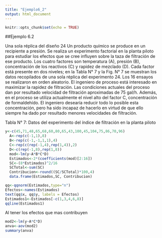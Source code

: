 ```yaml
---
title: "Ejemplo6_2"
output: html_document
---
```


```r
knitr::opts_chunk$set(echo = TRUE)
```

##Ejemplo 6.2

Una sola réplica del diseño 24
Un producto químico se produce en un recipiente a presión. Se realiza un experimento factorial en la planta piloto para estudiar los efectos que se cree influyen sobre la taza de filtración de ese producto. Los cuatro factores son temperatura (A), presión (B), concentración de los reactivos (C) y rapidez de mezclado (D). Cada factor está presente en dos niveles; en la Tabla N° 7 y la Fig. N° 7 se muestran los datos recopilados de una sola réplica del experimento 24. Los 16 ensayos se realizaron en orden aleatorio. El ingeniero de proceso está interesado en maximizar la rapidez de filtración. Las condiciones actuales del proceso dan por resultado velocidad de filtración aproximadas de 75 gal/h. Además, en el proceso se utiliza actualmente el nivel alto del factor C, concentración de formaldehído. El ingeniero desearía reducir todo lo posible esta concentración, pero ha sido incapaz de hacerlo en virtud de que ello siempre ha dado por resultado menores velocidades de filtración.

Tabla N° 7: Datos del experimento del índice de filtración en la planta piloto

```r
y<-c(45,71,48,65,68,60,80,65,43,100,45,104,75,86,70,96)
  A<-rep(c(-1,1),8)
  B<-rep(c(-1,-1,1,1),4)
  C<-rep(c(rep(-1,4),rep(1,4)),2)
  D<-c(rep(-1,8),rep(1,8))
  mod<-lm(y~A*B*C*D)
  Estimados<-2*(coefficients(mod)[2:16])
  SC<-(8*Estimados)^2/16
  SCTotal<-sum(SC)
  Contribucion<-round((SC/SCTotal)*100,4)
  data.frame(Estimados,SC, Contribucion)
```

```r
qq<-qqnorm(Estimados,type="n")
Efectos<-names(Estimados)
text(qq$x, qq$y, labels = Efectos)
Estimados1<-Estimados[-c(1,3,4,6,8)] 
qqline(Estimados1)
```
Al tener los efectos que mas contribuyen 

```r
mod2<-lm(y~A*C*D)
anva<-aov(mod2)
summary(anva)
```

